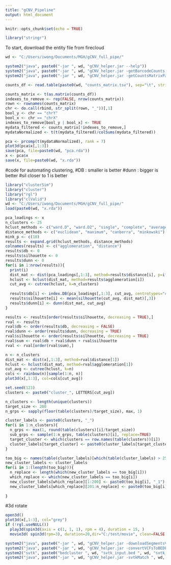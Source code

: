 ---
title: "gCNV_Pipeline"
output: html_document
---

```{r setup, include=FALSE}
knitr::opts_chunk$set(echo = TRUE)
```

```{r}
library("stringr")
```

To start, download the entity file from firecloud 
```{r}
wd <- "C:/Users/iwong/Documents/MGH/gCNV_full_pipe/"

system2("java", paste0("-jar ", wd, "gCNV_helper.jar --help"))
system2("java", paste0("-jar ", wd, "gCNV_helper.jar -getBarcodeCounts ", wd, "sample_set_entity.tsv ", wd))
system2("java", paste0("-jar ", wd, "gCNV_helper.jar -getCountsMatrixParallel  ", wd, " ", wd, "counts_matrix.tsv"))
```

```{r}
counts_df <- read.table(paste0(wd, "counts_matrix.tsv"), sep="\t", stringsAsFactors = FALSE, header=TRUE, fill=TRUE)

counts_matrix <- t(as.matrix(counts_df))
indexes_to_remove <- rep(FALSE, nrow(counts_matrix))
rown <- rownames(counts_matrix)
chr <- do.call(rbind, str_split(rown, "_"))[,1]
bool_y <- chr == "chrY"
bool_x <- chr == "chrX"
indexes_to_remove[bool_y | bool_x] <- TRUE
mydata_filtered <- counts_matrix[!indexes_to_remove,]
mydataNormalized <- t(t(mydata_filtered)/colSums(mydata_filtered))

pca <- prcomp(t(mydataNormalized), rank = 7)
plot3d(pca$x[,1:3])
save(pca, file=paste0(wd, "pca.rda"))
x <- pca$x
save(x, file=paste0(wd, "x.rda"))
```


#code for automating clustering, 
#DB : smaller is better
#dunn : bigger is better
#sil closer to 1 is better
```{r}
library("clusterSim")
library("cluster")
library("rgl")
library("clValid")
wd <- "C:/Users/iwong/Documents/MGH/gCNV_full_pipe/"
load(paste0(wd, "x.rda"))

pca_loadings <- x
n_clusters <- 25
hclust_methods <- c("ward.D", "ward.D2", "single", "complete", "average", "mcquitty", "median", "centroid") 
distance_methods <- c("euclidean", "maximum", "canberra", "minkowski")
mink_p <- c(10)
results <- expand.grid(hclust_methods, distance_methods)
colnames(results) <- c("agglomeration", "distance")
results$db <- 0
results$silhouette <- 0
results$dunn <- 0
for(i in 1:nrow(results)){
  print(i)
  dist_mat <- dist(pca_loadings[,1:3], method=results$distance[i], p=ifelse(results$distance[i]=="minkowski", mink_p, 2)) 
  hclust <- hclust(dist_mat, method=results$agglomeration[i]) 
  cut_avg <- cutree(hclust, k=n_clusters)
  
  results$db[i] <- index.DB(pca_loadings[,1:3], cut_avg, centrotypes="centroids", p=3)$DB
  results$silhouette[i] <- mean(silhouette(cut_avg, dist_mat)[,3])
  results$dunn[i] <- dunn(dist_mat, cut_avg)
}

results <- results[order(results$silhouette, decreasing = TRUE),]
rval <- results
rval$db <- order(results$db, decreasing = FALSE)
rval$dunn <- order(results$dunn, decreasing = TRUE)
rval$silhouette <- order(results$silhouette, decreasing = TRUE)
rval$sum <- rval$db + rval$dunn + rval$silhouette
rval <- rval[order(rval$sum),]

n <- n_clusters
dist_mat <- dist(x[,1:3], method=rval$distance[1]) 
hclust <- hclust(dist_mat, method=rval$agglomeration[1]) 
cut_avg <- cutree(hclust, k=n)
cols <- rainbow(n)[sample(1:n, n)]
plot3d(x[,1:3], col=cols[cut_avg])

set.seed(123)
clusters <- paste0("cluster_", LETTERS[cut_avg])

n_clusters <- length(unique(clusters))
target_size <- 200
n_grps <- sapply(floor(table(clusters)/target_size), max, 1)

cluster_labels <- paste0(clusters, "_")
for(i in 1:n_clusters){
  n_grps <- max(1, round(table(clusters)[i]/target_size))
  sub_grps <- sample(1:n_grps, table(clusters)[i], replace=TRUE)
  target_cluster <- which(clusters == row.names(table(clusters))[i])
  cluster_labels[target_cluster] <- paste0(cluster_labels[target_cluster], sub_grps)
}

too_big <- names(table(cluster_labels)[which(table(cluster_labels) > 250)])
new_cluster_labels <- cluster_labels
for(i in 1:(length(too_big))){
  n_replace <- length(which(new_cluster_labels == too_big[i]))
  which_replace <- which(new_cluster_labels == too_big[i])
  new_cluster_labels[which_replace][1:200] <- paste0(too_big[i], "_1")
  new_cluster_labels[which_replace][201:n_replace] <- paste0(too_big[i], "_2")
  
}
```

#3d rotate
```{r}
open3d()
plot3d(x[,1:3], col="grey")
if (!rgl.useNULL())
  play3d(spin3d(axis = c(1, 1, 1), rpm = 4), duration = 15, )
  movie3d( spin3d(rpm=3), duration=20,dir="C:/test/movie", clean=FALSE )
```

```{r}
system2("java", paste0("-jar ", wd, "gCNV_helper.jar -downloadSegmentsVCFs ", wd, "sample_set_entity.tsv ", wd))
system2("java", paste0("-jar ", wd, "gCNV_helper.jar -convertVCFsToBEDFormat ", wd, " ", wd, "svtk_input.bed"))
system2("svtk", paste0("bedcluster ", wd, "svtk_input.bed ", wd, "svtk_output.bed"))
system2("java", paste0("-jar ", wd, "gCNV_helper.jar -svtkMatch ", wd, "svtk_input.bed ", wd, "svtk_output.bed ", wd, "clustered.bed"))
```






















